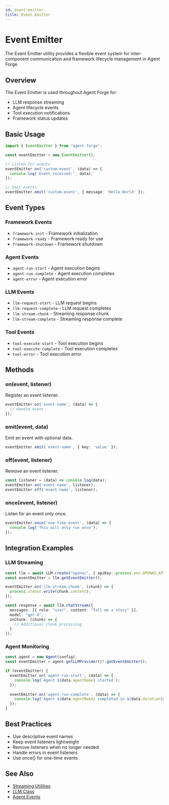 ```yaml
---
id: event-emitter
title: Event Emitter
---
```


# Event Emitter

The Event Emitter utility provides a flexible event system for inter-component communication and framework lifecycle management in Agent Forge.

## Overview

The Event Emitter is used throughout Agent Forge for:
- LLM response streaming
- Agent lifecycle events
- Tool execution notifications
- Framework status updates

## Basic Usage

```typescript
import { EventEmitter } from "agent-forge";

const eventEmitter = new EventEmitter();

// Listen for events
eventEmitter.on('custom-event', (data) => {
  console.log('Event received:', data);
});

// Emit events
eventEmitter.emit('custom-event', { message: 'Hello World' });
```

## Event Types

### Framework Events
- `framework-init` - Framework initialization
- `framework-ready` - Framework ready for use
- `framework-shutdown` - Framework shutdown

### Agent Events
- `agent-run-start` - Agent execution begins
- `agent-run-complete` - Agent execution completes
- `agent-error` - Agent execution error

### LLM Events
- `llm-request-start` - LLM request begins
- `llm-request-complete` - LLM request completes
- `llm-stream-chunk` - Streaming response chunk
- `llm-stream-complete` - Streaming response complete

### Tool Events
- `tool-execute-start` - Tool execution begins
- `tool-execute-complete` - Tool execution completes
- `tool-error` - Tool execution error

## Methods

### on(event, listener)
Register an event listener.

```typescript
eventEmitter.on('event-name', (data) => {
  // Handle event
});
```

### emit(event, data)
Emit an event with optional data.

```typescript
eventEmitter.emit('event-name', { key: 'value' });
```

### off(event, listener)
Remove an event listener.

```typescript
const listener = (data) => console.log(data);
eventEmitter.on('event-name', listener);
eventEmitter.off('event-name', listener);
```

### once(event, listener)
Listen for an event only once.

```typescript
eventEmitter.once('one-time-event', (data) => {
  console.log('This will only run once');
});
```

## Integration Examples

### LLM Streaming
```typescript
const llm = await LLM.create("openai", { apiKey: process.env.OPENAI_API_KEY });
const eventEmitter = llm.getEventEmitter();

eventEmitter.on('llm-stream-chunk', (chunk) => {
  process.stdout.write(chunk.content);
});

const response = await llm.chatStream({
  messages: [{ role: "user", content: "Tell me a story" }],
  model: "gpt-4",
  onChunk: (chunk) => {
    // Additional chunk processing
  }
});
```

### Agent Monitoring
```typescript
const agent = new Agent(config);
const eventEmitter = agent.getLLMProvider()?.getEventEmitter();

if (eventEmitter) {
  eventEmitter.on('agent-run-start', (data) => {
    console.log(`Agent ${data.agentName} started`);
  });
  
  eventEmitter.on('agent-run-complete', (data) => {
    console.log(`Agent ${data.agentName} completed in ${data.duration}ms`);
  });
}
```

## Best Practices

- Use descriptive event names
- Keep event listeners lightweight
- Remove listeners when no longer needed
- Handle errors in event listeners
- Use once() for one-time events

## See Also

- [Streaming Utilities](./streaming)
- [LLM Class](../core-classes/llm)
- [Agent Events](../core-classes/agent) 